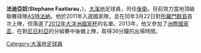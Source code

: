 {{noteta
|G1=laliga
|T=zh-cn:法蒂亚罗;zh-hk:法迪亞奴;
|1=zh-cn:法蒂亚罗;zh-hk:法迪亞奴;
|2=zh-cn:塔希提; zh-hk:大溪地; zh-tw:大溪地; zh-sg:大溪地;
|3=zh-hans:2013年联合会杯;zh-hant:2013年聯合會盃;zh-hk:2013年洲際國家盃;zh-tw:2013年洲際國家盃;zh-mo:2013年洲際國家盃;
|4=zh-cn:替補出場;zh-hk:後備上陣;
}}

{{Infobox football biography
| name                = 法迪亞奴<br>Stephane Faatiarau
| image               = 
| caption             = 
| fullname            = 法迪亞奴
| birth_date          = {{Birth date and age|1990|03|13|df=y}}
| birth_place         = [[大溪地|大溪地]]
| height              = {{height|m=1.79}}
| position            = [[足球位置|後衛]]
| currentclub         = [[AS特法納|AS特法納]]
| clubnumber          = 2
| youthyears1         = 
| youthclubs1         = 
| years1              = 
| clubs1              = [[AS特法納|AS特法納]]
| caps1               = 
| goals1              = 
| years2              = 
| clubs2              = 
| caps2               = 
| goals2              = 
| nationalyears1      = 2009
| nationalteam1       = [[大溪地二十歲以下國家足球隊|大溪地U-20]]
| nationalcaps1       = 2
| nationalgoals1      = 0
| nationalyears2      = 2011–
| nationalteam2       = [[大溪地國家足球隊|大溪地]]
| nationalcaps2       = 12
| nationalgoals2      = 1
| club-update         = 
| nationalteam-update = 2013年6月20日
}}

'''法迪亞奴'''('''Stephane Faatiarau'''，{{bd|1990年|3月13日||}})，[[大溪地|大溪地]]足球員，司任[[足球位置|後衛]]。目前效力當地頂級聯賽球隊[[AS特法納|AS特法納]]。他於2011年入選國家隊，並在同年3月22日對[[所羅門群島國家足球隊|所羅門群島]]首次上陣，但落選了[[2012年大洋洲國家杯|2012年大洋洲國家杯]]的名單。2013年，他又參加了[[2013年洲際國家盃|洲際國家盃]]，在對[[尼日利亞國家足球隊|尼日利亞]]的分組賽中後備上陣，取得36分鐘的出場時間。

[[Category:大溪地足球員|Category:大溪地足球員]]